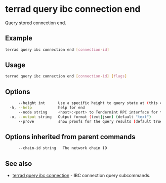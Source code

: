 # terrad query ibc connection end

Query stored connection end.

## Example
```sh Terrad
terrad query ibc connection end [connection-id]
```

## Usage

```sh Terrad
terrad query ibc connection end [connection-id] [flags]
```

## Options

```sh Terrad
      --height int      Use a specific height to query state at (this can error if the node is pruning state)
  -h, --help            help for end
      --node string     <host>:<port> to Tendermint RPC interface for this chain (default "tcp://localhost:26657")
  -o, --output string   Output format (text|json) (default "text")
      --prove           show proofs for the query results (default true)
```

## Options inherited from parent commands

```sh Terrad
      --chain-id string   The network chain ID
```

## See also

* [terrad query ibc connection](./terrad_query_ibc_connection.mdx)	 - IBC connection query subcommands.


